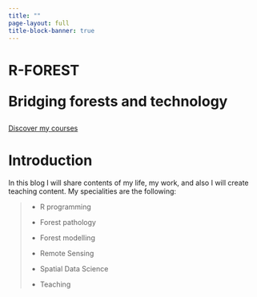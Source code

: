 ```yaml
---
title: ""
page-layout: full
title-block-banner: true
---
```


::: header
::: header__text-box
<h1 class="heading-primary">

::: heading-primary--main
R-FOREST
:::

::: heading-primary--sub
Bridging forests and technology
:::

</h1>

<a href="courses.qmd" class="btn btn-primary btn--animated">Discover my courses</a>
:::
:::

# Introduction

In this blog I will share contents of my life, my work, and also I will create teaching content. My specialities are the following:

> -   R programming
>
> -   Forest pathology
>
> -   Forest modelling
>
> -   Remote Sensing
>
> -   Spatial Data Science
>
> -   Teaching
